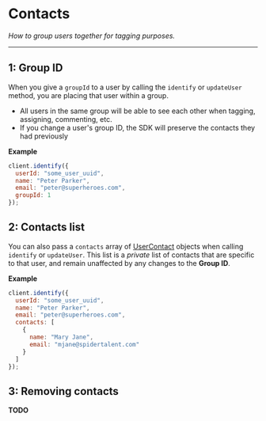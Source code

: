 # Contacts

_How to group users together for tagging purposes._

---

## 1: Group ID

When you give a `groupId` to a user by calling the `identify` or `updateUser` method, you are placing that user within a group.

- All users in the same group will be able to see each other when tagging, assigning, commenting, etc.
- If you change a user's group ID, the SDK will preserve the contacts they had previously

**Example**

```js copy
client.identify({
  userId: "some_user_uuid",
  name: "Peter Parker",
  email: "peter@superheroes.com",
  groupId: 1
});
```

## 2: Contacts list

You can also pass a `contacts` array of [UserContact]() objects when calling `identify` or `updateUser`. This list is a _private_ list of contacts that are specific to that user, and remain unaffected by any changes to the **Group ID**.

**Example**

```js copy {5-10}
client.identify({
  userId: "some_user_uuid",
  name: "Peter Parker",
  email: "peter@superheroes.com",
  contacts: [
    {
      name: "Mary Jane",
      email: "mjane@spidertalent.com"
    }
  ]
});
```

## 3: Removing contacts

**TODO**